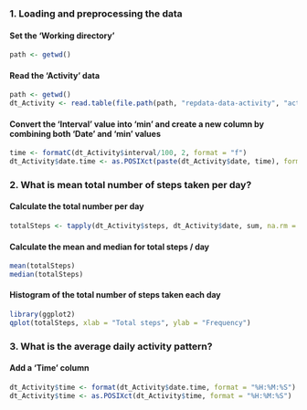 ### 1. Loading and preprocessing the data

#### Set the 'Working directory'
```r
path <- getwd()
```

#### Read the 'Activity' data
```r
path <- getwd()
dt_Activity <- read.table(file.path(path, "repdata-data-activity", "activity.csv"),header = TRUE, sep = ",")
```

#### Convert the 'Interval' value into 'min' and create a new column by combining both 'Date' and 'min' values
```r
time <- formatC(dt_Activity$interval/100, 2, format = "f")
dt_Activity$date.time <- as.POSIXct(paste(dt_Activity$date, time), format = "%Y-%m-%d %H.%M", tz = "GMT")
```

### 2. What is mean total number of steps taken per day? 

#### Calculate the total number per day
```r
totalSteps <- tapply(dt_Activity$steps, dt_Activity$date, sum, na.rm = TRUE)
```

#### Calculate the mean and median for total steps / day
```r
mean(totalSteps)
median(totalSteps)
```

####  Histogram of the total number of steps taken each day
```r
library(ggplot2)
qplot(totalSteps, xlab = "Total steps", ylab = "Frequency")
```

### 3. What is the average daily activity pattern?

#### Add a 'Time' column
```r
dt_Activity$time <- format(dt_Activity$date.time, format = "%H:%M:%S")
dt_Activity$time <- as.POSIXct(dt_Activity$time, format = "%H:%M:%S")
```
#### Calculate the mean steps for every five mins interval
```r
meanSteps <- tapply(dt_Activity$steps, dt_Activity$time, mean, na.rm = TRUE)
df_Activity_pattern <- data.frame(Time = as.POSIXct(names(meanSteps)), meanSteps = meanSteps)
```
#### Mean steps vs Time plot
```r
library(scales)
ggplot(df_Activity_pattern , aes(Time, meanSteps)) + geom_line() + xlab("Time of day") + 
    ylab("Mean number of steps") + scale_x_datetime(labels = date_format(format = "%H:%M"))
```

### 4. Imputing missing values

#### Calculate the missing value (NA's)
```r
summary(dt_Activity$steps)
```

#### Create a new dataset from the original dataset , and fill the 'Missing value'
```r
dt_Activity_Impute <- dt_Activity
library(Hmisc)
dt_Activity_Impute$steps <- with(dt_Activity_Impute, impute(steps, mean))
summary(dt_Activity_Impute$steps)
```
#### Compare the mean and median steps for each day between the original data set and the imputed data set

#### Calculate the total number per day from Imputed data set
```r
totalSteps_Imputed <- tapply(dt_Activity_Impute$steps, dt_Activity_Impute$date, sum)
```

#### Compare the mean and median - Original vs Imputed data set
```r
mean(totalSteps)
median(totalSteps)

mean(totalSteps_Imputed)
median(totalSteps_Imputed)
```

#### Histogram of the total number of steps (Imputed data) taken each day
```r
qplot(totalSteps_Imputed, xlab = "Total steps", ylab = "Frequency")
```

### 5. Are there differences in activity patterns between weekdays and weekends?

#### Add a factor column [ a day is 'weekend' or 'weekday']
```r
day_type <- function(date){
  if(weekdays(date) %in% c("Saturday", "Sunday")){
      return("weekend")
  }else{
    return("weekday")
  }
}

dayTypes = sapply(dt_Activity_Impute$date.time, day_type)
dt_Activity_Impute$day.type <- as.factor(dayTypes)
```

#### Create a dataframe that stores mean steps value for ' Day type' values
```r
meanSteps <- tapply(dt_Activity_Impute$steps, interaction(dt_Activity_Impute$time, dt_Activity_Impute$day.type), mean, na.rm = TRUE)
df_dayType_pattern <- data.frame(Time = as.POSIXct(names(meanSteps)), meanSteps = meanSteps, day.type = as.factor(c("weekend", "weekday")))
```
#### Display two patterns for weekdays and weekends
```r
ggplot(df_dayType_pattern , aes(Time, meanSteps)) + geom_line() + xlab("Time of day") + 
    ylab("Mean number of steps") + scale_x_datetime(labels = date_format(format = "%H:%M")) + facet_grid(. ~ day.type)
```
